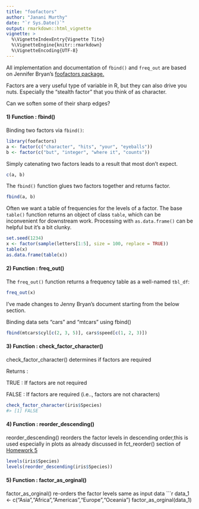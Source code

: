 ```yaml
---
title: "foofactors"
author: "Janani Murthy"
date: "`r Sys.Date()`"
output: rmarkdown::html_vignette
vignette: >
  %\VignetteIndexEntry{Vignette Tite}
  %\VignetteEngine{knitr::rmarkdown}
  %\VignetteEncoding{UTF-8}
---
```


All implementation and documentation of `fbind()` and `freq_out` are based on Jennifer Bryan's [foofactors package.](https://github.com/jennybc/foofactors)

Factors are a very useful type of variable in R, but they can also drive you nuts. Especially the "stealth factor" that you think of as character.

Can we soften some of their sharp edges?

#### 1) Function : fbind()

Binding two factors via `fbind()`:

```r
library(foofactors)
a <- factor(c("character", "hits", "your", "eyeballs"))
b <- factor(c("but", "integer", "where it", "counts"))
```

Simply catenating two factors leads to a result that most don't expect.

```r
c(a, b)
```

The `fbind()` function glues two factors together and returns factor.

```r
fbind(a, b)
```

Often we want a table of frequencies for the levels of a factor. The base `table()` function returns an object of class `table`, which can be inconvenient for downstream work.  Processing with `as.data.frame()` can be helpful but it's a bit clunky.

```r
set.seed(1234)
x <- factor(sample(letters[1:5], size = 100, replace = TRUE))
table(x)
as.data.frame(table(x))
```

#### 2) Function : freq_out()
The `freq_out()` function returns a frequency table as a well-named `tbl_df`:

```r
freq_out(x)
```

I've made changes to Jenny Bryan's document starting from the below section. 

Binding data sets "cars" and "mtcars" using fbind()
```r
fbind(mtcars$cyl[c(2, 3, 5)], cars$speed[c(1, 2, 3)])
```


#### 3) Function : check_factor_character()
check_factor_character() determines if factors are required

Returns :

TRUE : If factors are not required

FALSE : If factors are required (i.e.., factors are not characters)

```r
check_factor_character(iris$Species)
#> [1] FALSE
```

#### 4) Function : reorder_descending()
reorder_descending() reorders the factor levels in descending order,this is used especially in plots as already discussed in fct_reorder() section of [Homework 5](https://github.com/jmurthy12/STAT545-hw-murthy-janani/blob/master/hw05/hw05.md)

```r
levels(iris$Species)
levels(reorder_descending(iris$Species))
```

#### 5) Function : factor_as_orginal()
 factor_as_orginal() re-orders the factor levels same as input data 
```r
data_1 <- c("Asia","Africa","Americas","Europe","Oceania")
factor_as_orginal(data_1)
